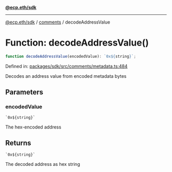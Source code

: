 [**@ecp.eth/sdk**](../../index.mdx)

***

[@ecp.eth/sdk](/sdk-reference/index.mdx) / [comments](/sdk-reference/comments/index.mdx) / decodeAddressValue

# Function: decodeAddressValue()

```ts
function decodeAddressValue(encodedValue): `0x${string}`;
```

Defined in: [packages/sdk/src/comments/metadata.ts:484](https://github.com/ecp-eth/comments-monorepo/blob/main/packages/sdk/src/comments/metadata.ts#L484)

Decodes an address value from encoded metadata bytes

## Parameters

### encodedValue

`` `0x${string}` ``

The hex-encoded address

## Returns

`` `0x${string}` ``

The decoded address as hex string
